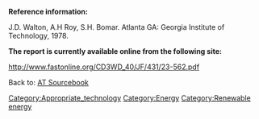 '''Reference information:'''

J.D. Walton, A.H Roy, S.H. Bomar. Atlanta GA: Georgia Institute of Technology, 1978.



'''The report is currently available online from the following site:'''

http://www.fastonline.org/CD3WD_40/JF/431/23-562.pdf




Back to: [[AT Sourcebook]]
[[Category:Appropriate_technology]]
[[Category:Energy]]
[[Category:Renewable energy]]
